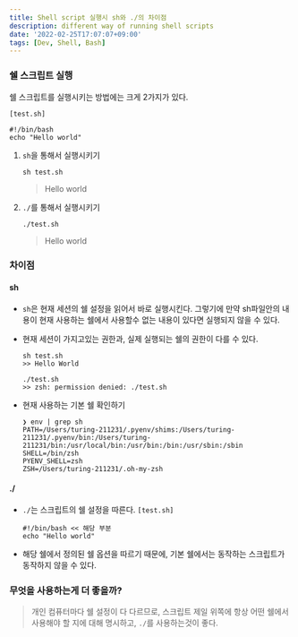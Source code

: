 ```yaml
---
title: Shell script 실행시 sh와 ./의 차이점
description: different way of running shell scripts
date: '2022-02-25T17:07:07+09:00'
tags: [Dev, Shell, Bash]
---
```


### 쉘 스크립트 실행

쉘 스크립트를 실행시키는 방법에는 크게 2가지가 있다.

`[test.sh]`
```shell
#!/bin/bash
echo "Hello world"
```

1. `sh`을 통해서 실행시키기

    ```shell
    sh test.sh
    ```

    > Hello world

2. `./`를 통해서 실행시키기

    ```shell
    ./test.sh
    ```

    > Hello world


### 차이점

#### sh

- `sh`은 현재 세션의 쉘 설정을 읽어서 바로 실행시킨다. 그렇기에 만약 sh파일안의 내용이 현재 사용하는 쉘에서 사용할수 없는 내용이 있다면 실행되지 않을 수 있다.

- 현재 세션이 가지고있는 권한과, 실제 실행되는 쉘의 권한이 다를 수 있다.
    ```shell
    sh test.sh
    >> Hello World
    ```

    ```shell
    ./test.sh
    >> zsh: permission denied: ./test.sh
    ```

- 현재 사용하는 기본 쉘 확인하기
    ```shell
    ❯ env | grep sh
    PATH=/Users/turing-211231/.pyenv/shims:/Users/turing-211231/.pyenv/bin:/Users/turing-211231/bin:/usr/local/bin:/usr/bin:/bin:/usr/sbin:/sbin
    SHELL=/bin/zsh
    PYENV_SHELL=zsh
    ZSH=/Users/turing-211231/.oh-my-zsh
    ```

#### ./

- `./`는 스크립트의 쉘 설정을 따른다.
    `[test.sh]`
    ```shell
    #!/bin/bash << 해당 부분
    echo "Hello world"
    ```

- 해당 쉘에서 정의된 쉘 옵션을 따르기 때문에, 기본 쉘에서는 동작하는 스크립트가 동작하지 않을 수 있다.


### 무엇을 사용하는게 더 좋을까?

> 개인 컴퓨터마다 쉘 설정이 다 다르므로, 스크립트 제일 위쪽에 항상 어떤 쉘에서 사용해야 할 지에 대해 명시하고, `./`를 사용하는것이 좋다.
